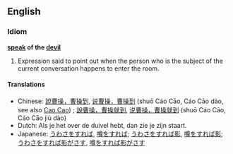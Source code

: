 ==English==
===Idiom===
'''[[speak]] of the [[devil]]'''

# Expression said to point out when the person who is the subject of the current conversation happens to enter the room.

====Translations====
*Chinese: [[說曹操，曹操到]], [[说曹操，曹操到]] (shuō Cáo Cāo, Cáo Cāo dào, see also [[:w:Cao Cao|Cao Cao]])<!-- looks like this pinyin shows tone sandhi, but it's not suppsed to; some sources have no comma between the first 3 and last 3 characters -->; [[說曹操，曹操就到]], [[说曹操，曹操就到]] (shuō Cáo Cāo, Cáo Cāo jiù dào)
*Dutch: Als je het over de duivel hebt, dan zie je zijn staart.
*Japanese: [[うわさをすれば]], [[噂をすれば]]; [[うわさをすれば影]], [[噂をすれば影]]; [[うわさをすれば影がさす]], [[噂をすれば影がさす]]